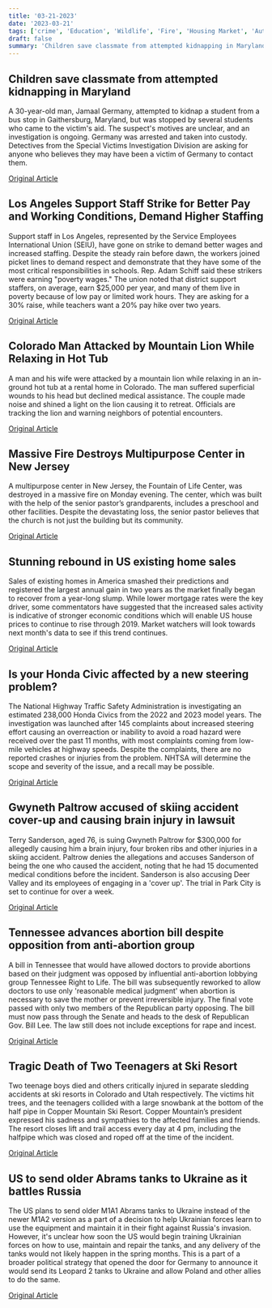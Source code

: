 ```yaml
---
title: '03-21-2023'
date: '2023-03-21'
tags: ['crime', 'Education', 'Wildlife', 'Fire', 'Housing Market', 'Automotive', 'Legal', 'Abortion', 'Skiing', 'Politics']
draft: false
summary: 'Children save classmate from attempted kidnapping in Maryland...'
---
```


## Children save classmate from attempted kidnapping in Maryland
A 30-year-old man, Jamaal Germany, attempted to kidnap a student from a bus stop in Gaithersburg, Maryland, but was stopped by several students who came to the victim's aid. The suspect's motives are unclear, and an investigation is ongoing. Germany was arrested and taken into custody. Detectives from the Special Victims Investigation Division are asking for anyone who believes they may have been a victim of Germany to contact them.

[Original Article](https://abcnews.go.com/US/mans-attempt-kidnap-child-school-bus-stop-thwarted/story?id=98006889)

## Los Angeles Support Staff Strike for Better Pay and Working Conditions, Demand Higher Staffing
Support staff in Los Angeles, represented by the Service Employees International Union (SEIU), have gone on strike to demand better wages and increased staffing. Despite the steady rain before dawn, the workers joined picket lines to demand respect and demonstrate that they have some of the most critical responsibilities in schools. Rep. Adam Schiff said these strikers were earning "poverty wages." The union noted that district support staffers, on average, earn $25,000 per year, and many of them live in poverty because of low pay or limited work hours. They are asking for a 30% raise, while teachers want a 20% pay hike over two years.

[Original Article](https://abcnews.go.com/US/wireStory/los-angeles-schools-close-district-workers-plan-strike-98003529)

## Colorado Man Attacked by Mountain Lion While Relaxing in Hot Tub
A man and his wife were attacked by a mountain lion while relaxing in an in-ground hot tub at a rental home in Colorado. The man suffered superficial wounds to his head but declined medical assistance. The couple made noise and shined a light on the lion causing it to retreat. Officials are tracking the lion and warning neighbors of potential encounters.

[Original Article](https://abcnews.go.com/US/mountain-lion-attacks-man-wife-relaxed-hot-tub/story?id=98007406)

## Massive Fire Destroys Multipurpose Center in New Jersey
A multipurpose center in New Jersey, the Fountain of Life Center, was destroyed in a massive fire on Monday evening. The center, which was built with the help of the senior pastor’s grandparents, includes a preschool and other facilities. Despite the devastating loss, the senior pastor believes that the church is not just the building but its community.

[Original Article](https://abcnews.go.com/US/wireStory/huge-fire-destroys-new-jersey-church-draws-150-98008553)

## Stunning rebound in US existing home sales
Sales of existing homes in America smashed their predictions and registered the largest annual gain in two years as the market finally began to recover from a year-long slump. While lower mortgage rates were the key driver, some commentators have suggested that the increased sales activity is indicative of stronger economic conditions which will enable US house prices to continue to rise through 2019. Market watchers will look towards next month's data to see if this trend continues.

[Original Article](https://abcnews.go.com/Business/wireStory/us-home-sales-surged-february-mortgage-rates-dipped-98014196)

## Is your Honda Civic affected by a new steering problem?
The National Highway Traffic Safety Administration is investigating an estimated 238,000 Honda Civics from the 2022 and 2023 model years. The investigation was launched after 145 complaints about increased steering effort causing an overreaction or inability to avoid a road hazard were received over the past 11 months, with most complaints coming from low-mile vehicles at highway speeds. Despite the complaints, there are no reported crashes or injuries from the problem. NHTSA will determine the scope and severity of the issue, and a recall may be possible.

[Original Article](https://abcnews.go.com/US/wireStory/us-probes-reports-steering-glitch-newer-honda-civics-98010236)

## Gwyneth Paltrow accused of skiing accident cover-up and causing brain injury in lawsuit
Terry Sanderson, aged 76, is suing Gwyneth Paltrow for $300,000 for allegedly causing him a brain injury, four broken ribs and other injuries in a skiing accident. Paltrow denies the allegations and accuses Sanderson of being the one who caused the accident, noting that he had 15 documented medical conditions before the incident. Sanderson is also accusing Deer Valley and its employees of engaging in a 'cover up'. The trial in Park City is set to continue for over a week.

[Original Article](https://abcnews.go.com/Lifestyle/wireStory/gwyneth-paltrow-stand-trial-deer-valley-ski-crash-98006181)

## Tennessee advances abortion bill despite opposition from anti-abortion group
A bill in Tennessee that would have allowed doctors to provide abortions based on their judgment was opposed by influential anti-abortion lobbying group Tennessee Right to Life. The bill was subsequently reworked to allow doctors to use only 'reasonable medical judgment' when abortion is necessary to save the mother or prevent irreversible injury. The final vote passed with only two members of the Republican party opposing. The bill must now pass through the Senate and heads to the desk of Republican Gov. Bill Lee. The law still does not include exceptions for rape and incest.

[Original Article](https://abcnews.go.com/Politics/wireStory/tennessee-house-oks-narrow-abortion-exemption-bill-98003463)

## Tragic Death of Two Teenagers at Ski Resort
Two teenage boys died and others critically injured in separate sledding accidents at ski resorts in Colorado and Utah respectively. The victims hit trees, and the teenagers collided with a large snowbank at the bottom of the half pipe in Copper Mountain Ski Resort. Copper Mountain’s president expressed his sadness and sympathies to the affected families and friends. The resort closes lift and trail access every day at 4 pm, including the halfpipe which was closed and roped off at the time of the incident.

[Original Article](https://abcnews.go.com/US/2-teenage-boys-die-sledding-accident-spring-break/story?id=97993588)

## US to send older Abrams tanks to Ukraine as it battles Russia
The US plans to send older M1A1 Abrams tanks to Ukraine instead of the newer M1A2 version as a part of a decision to help Ukrainian forces learn to use the equipment and maintain it in their fight against Russia's invasion. However, it's unclear how soon the US would begin training Ukrainian forces on how to use, maintain and repair the tanks, and any delivery of the tanks would not likely happen in the spring months. This is a part of a broader political strategy that opened the door for Germany to announce it would send its Leopard 2 tanks to Ukraine and allow Poland and other allies to do the same.

[Original Article](https://abcnews.go.com/Politics/wireStory/us-speeds-abrams-tank-delivery-ukraine-war-zone-98011669)
